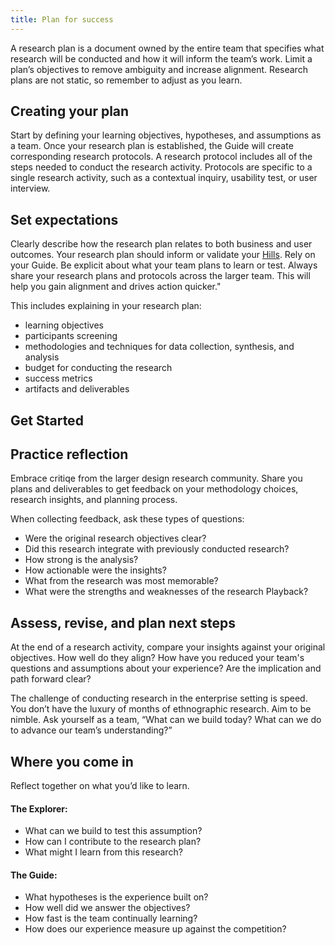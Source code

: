 ```yaml
---
title: Plan for success
---
```



<PageDescription>

A research plan is a document owned by the entire team that specifies what research will be conducted and how it will inform the team’s work. Limit a plan’s objectives to remove ambiguity and increase alignment. Research plans are not static, so remember to adjust as you learn.

</PageDescription>

## Creating your plan

Start by defining your learning objectives, hypotheses, and assumptions as a team. Once your research plan is established, the Guide will create corresponding research protocols. A research protocol includes all of the steps needed to conduct the research activity. Protocols are specific to a single research activity, such as a contextual inquiry, usability test, or user interview.

## Set expectations

Clearly describe how the research plan relates to both business and user outcomes. Your research plan should inform or validate your [Hills](https://www.ibm.com/design/thinking/page/framework/keys/hills). Rely on your Guide. Be explicit about what your team plans to learn or test. Always share your research plans and protocols across the larger team. This will help you gain alignment and drives action quicker."

This includes explaining in your research plan:

- learning objectives
- participants screening
- methodologies and techniques for data collection, synthesis, and analysis
- budget for conducting the research
- success metrics
- artifacts and deliverables

## Get Started

<Row className="resource-card-group">
<Column colMd={4} colLg={4} noGutterSm>
<ResourceCard
  title="IBM Design research plan template"
  aspectRatio="2:1"
  actionIcon="download"
  href="../../ResearchPlan_v3.docx"
>

</ResourceCard>
</Column>
<Column colMd={4} colLg={4} noGutterSm>
<ResourceCard
  title="IBM Design Research protocol template"
  aspectRatio="2:1"
  actionIcon="launch"
  href="../../ResearchProtocol-v3.pdf"
>

</ResourceCard>
</Column>
</Row>

## Practice reflection

Embrace critiqe from the larger design research community. Share you plans and deliverables to get feedback on your methodology choices, research insights, and planning process.

When collecting feedback, ask these types of questions:

- Were the original research objectives clear?
- Did this research integrate with previously conducted research?
- How strong is the analysis?
- How actionable were the insights?
- What from the research was most memorable?
- What were the strengths and weaknesses of the research Playback?

## Assess, revise, and plan next steps

At the end of a research activity, compare your insights against your original objectives. How well do they align? How have you reduced your team's questions and assumptions about your experience? Are the implication and path forward clear?

The challenge of conducting research in the enterprise setting is speed. You don’t have the luxury of months of ethnographic research. Aim to be nimble. Ask yourself as a team, “What can we build today? What can we do to advance our team’s understanding?”

## Where you come in

Reflect together on what you’d like to learn.

#### The Explorer:

- What can we build to test this assumption?
- How can I contribute to the research plan?
- What might I learn from this research?

#### The Guide:

- What hypotheses is the experience built on?
- How well did we answer the objectives?
- How fast is the team continually learning?
- How does our experience measure up against the competition?
